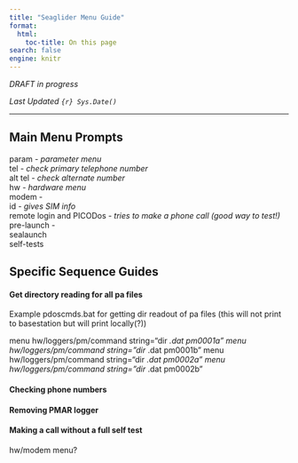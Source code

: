 ```yaml
---
title: "Seaglider Menu Guide"
format:
  html:
    toc-title: On this page
search: false
engine: knitr
---
```


*DRAFT in progress*

*Last Updated `{r} Sys.Date()`*

---

## Main Menu Prompts

param - *parameter menu*  
	tel - *check primary telephone number*  
	alt tel - *check alternate number*  
hw - *hardware menu*  
	modem -  
		id - *gives SIM info*  
		remote login and PICODos - *tries to make a phone call (good way to test!)*  
pre-launch -  
	sealaunch  
	self-tests  


## Specific Sequence Guides

#### Get directory reading for all pa files

Example pdoscmds.bat for getting dir readout of pa files (this will not print to basestation but will print locally(?))

menu hw/loggers/pm/command string="dir *.dat pm0001a"
menu hw/loggers/pm/command string="dir *.dat pm0001b"
menu hw/loggers/pm/command string="dir *.dat pm0002a"
menu hw/loggers/pm/command string="dir *.dat pm0002b"


#### Checking phone numbers


#### Removing PMAR logger


#### Making a call without a full self test

hw/modem menu? 




